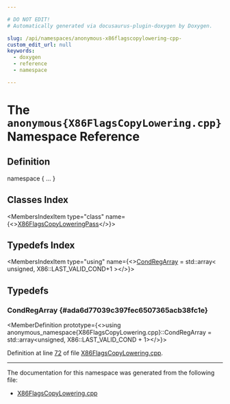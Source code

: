 ```yaml
---

# DO NOT EDIT!
# Automatically generated via docusaurus-plugin-doxygen by Doxygen.

slug: /api/namespaces/anonymous-x86flagscopylowering-cpp-
custom_edit_url: null
keywords:
  - doxygen
  - reference
  - namespace

---
```





# The `anonymous{X86FlagsCopyLowering.cpp}` Namespace Reference

<DoxygenPage pluginConfig={pluginConfig}>



## Definition

<CodeBlock>namespace &#123; ... &#125;</CodeBlock>

## Classes Index

<MembersIndex>

<MembersIndexItem
  type="class"
  name={<><a href="/docs/api/classes/anonymous-namespace-x86flagscopylowering-cpp-/x86flagscopyloweringpass">X86FlagsCopyLoweringPass</a></>}>
</MembersIndexItem>

</MembersIndex>

## Typedefs Index

<MembersIndex>

<MembersIndexItem
  type="using"
  name={<><a href="#ada6d77039c397fec6507365acb38fc1e">CondRegArray</a> = std::array&lt; unsigned, X86::LAST&#95;VALID&#95;COND+1 &gt;</>}>
</MembersIndexItem>

</MembersIndex>


<SectionDefinition>

## Typedefs

### CondRegArray {#ada6d77039c397fec6507365acb38fc1e}

<MemberDefinition
  prototype={<>using anonymous&#95;namespace&#123;X86FlagsCopyLowering.cpp&#125;::CondRegArray =  std::array&lt;unsigned, X86::LAST&#95;VALID&#95;COND + 1&gt;</>}>

Definition at line <a href="/docs/api/files/lib/lib/target/lib/target/x86/x86flagscopylowering-cpp/#l00072">72</a> of file <a href="/docs/api/files/lib/lib/target/lib/target/x86/x86flagscopylowering-cpp">X86FlagsCopyLowering.cpp</a>.
</MemberDefinition>

</SectionDefinition>

<hr/>

The documentation for this namespace was generated from the following file:

<ul>
<li><a href="/docs/api/files/lib/lib/target/lib/target/x86/x86flagscopylowering-cpp">X86FlagsCopyLowering.cpp</a></li>
</ul>

</DoxygenPage>

